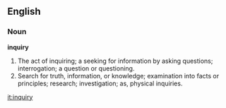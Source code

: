 ==English==

===Noun===

'''inquiry'''

#The act of inquiring; a seeking for information by asking questions; interrogation; a question or questioning.
#Search for truth, information, or knowledge; examination into facts or principles; research; investigation; as, physical inquiries.

[[it:inquiry]]